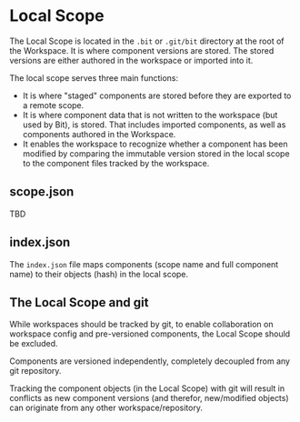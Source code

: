 # Local Scope

The Local Scope is located in the `.bit` or `.git/bit` directory at the root of the Workspace. It is where component versions are stored.
The stored versions are either authored in the workspace or imported into it.

The local scope serves three main functions:

- It is where "staged" components are stored before they are exported to a remote scope.
- It is where component data that is not written to the workspace (but used by Bit), is stored. That includes imported components, as well as components authored in the Workspace.
- It enables the workspace to recognize whether a component has been modified by comparing the immutable version stored in the local scope to the component files tracked by the workspace.

## scope.json

TBD

## index.json

The `index.json` file maps components (scope name and full component name) to their objects (hash) in the local scope.

## The Local Scope and git

While workspaces should be tracked by git, to enable collaboration on workspace config and pre-versioned components, the Local Scope should be excluded.

Components are versioned independently, completely decoupled from any git repository.

Tracking the component objects (in the Local Scope) with git will result in conflicts as new component versions (and therefor, new/modified objects) can originate from any other workspace/repository.
